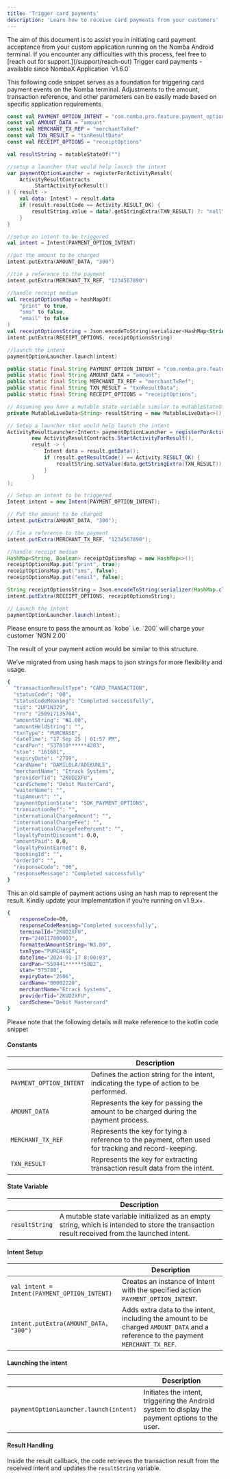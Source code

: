 ```yaml
---
title: 'Trigger card payments'
description: 'Learn how to receive card payments from your customers'
---
```


<Note>
The aim of this document is to assist you in initiating card payment acceptance from your custom application running on the Nomba Android terminal. If you encounter any difficulties with this process, feel free to [reach out for support.](/support/reach-out) 
</Note>

<Tip>
Trigger card payments - available since NombaX Application `v1.6.0`
</Tip>

This following code snippet serves as a foundation for triggering card payment events on the Nomba terminal. Adjustments to the amount, transaction reference, and other parameters can be easily made based on specific application requirements.

<CodeGroup>

```kotlin trigger_card_payment.kt
const val PAYMENT_OPTION_INTENT = "com.nomba.pro.feature.payment_option.ACTION_VIEW"
const val AMOUNT_DATA = "amount"
const val MERCHANT_TX_REF = "merchantTxRef"
const val TXN_RESULT = "txnResultData"
const val RECEIPT_OPTIONS = "receiptOptions"

val resultString = mutableStateOf("")

//setup a launcher that would help launch the intent
var paymentOptionLauncher = registerForActivityResult(
    ActivityResultContracts
        .StartActivityForResult()
) { result ->
    val data: Intent? = result.data
    if (result.resultCode == Activity.RESULT_OK) {
        resultString.value = data?.getStringExtra(TXN_RESULT) ?: "null"
    }
}

//setup an intent to be triggered
val intent = Intent(PAYMENT_OPTION_INTENT)

//put the amount to be charged
intent.putExtra(AMOUNT_DATA, "300")

//tie a reference to the payment
intent.putExtra(MERCHANT_TX_REF, "1234567890")

//handle receipt medium
val receiptOptionsMap = hashMapOf(
    "print" to true,
    "sms" to false,
    "email" to false
)
val receiptOptionsString = Json.encodeToString(serializer<HashMap<String, Boolean>>(), receiptOptionsMap)
intent.putExtra(RECEIPT_OPTIONS, receiptOptionsString)

//launch the intent
paymentOptionLauncher.launch(intent)
```

```java trigger_card_payment.java
public static final String PAYMENT_OPTION_INTENT = "com.nomba.pro.feature.payment_option.ACTION_VIEW";
public static final String AMOUNT_DATA = "amount";
public static final String MERCHANT_TX_REF = "merchantTxRef";
public static final String TXN_RESULT = "txnResultData";
public static final String RECEIPT_OPTIONS = "receiptOptions";

// Assuming you have a mutable state variable similar to mutableStateOf in Java
private MutableLiveData<String> resultString = new MutableLiveData<>();

// Setup a launcher that would help launch the intent
ActivityResultLauncher<Intent> paymentOptionLauncher = registerForActivityResult(
        new ActivityResultContracts.StartActivityForResult(),
        result -> {
            Intent data = result.getData();
            if (result.getResultCode() == Activity.RESULT_OK) {
                resultString.setValue(data.getStringExtra(TXN_RESULT));
            }
        }
);

// Setup an intent to be triggered
Intent intent = new Intent(PAYMENT_OPTION_INTENT);

// Put the amount to be charged
intent.putExtra(AMOUNT_DATA, "300");

// Tie a reference to the payment
intent.putExtra(MERCHANT_TX_REF, "1234567890");

//handle receipt medium
HashMap<String, Boolean> receiptOptionsMap = new HashMap<>();
receiptOptionsMap.put("print", true);
receiptOptionsMap.put("sms", false);
receiptOptionsMap.put("email", false);

String receiptOptionsString = Json.encodeToString(serializer(HashMap.class, Boolean.class), receiptOptionsMap);
intent.putExtra(RECEIPT_OPTIONS, receiptOptionsString);

// Launch the intent
paymentOptionLauncher.launch(intent);
```
</CodeGroup>

<Check>
   Please ensure to pass the amount as `kobo` i.e. `200` will charge your customer `NGN 2.00`
</Check>

The result of your payment action would be similar to this structure. 

<Info>
   We’ve migrated from using hash maps to json strings for more flexibility and usage.
</Info>

```bash expandable 
{
  "transactionResultType": "CARD_TRANSACTION",
  "statusCode": "00",
  "statusCodeMeaning": "Completed successfully",
  "tid": "2UP1N329",
  "rrn": "250917135704",
  "amountString": "₦1.00",
  "amountHeldString": "",
  "txnType": "PURCHASE",
  "dateTime": "17 Sep 25 | 01:57 PM",
  "cardPan": "537010******4203",
  "stan": "161681",
  "expiryDate": "2709",
  "cardName": "DAMILOLA/ADEKUNLE",
  "merchantName": "Etrack Systems",
  "providerTid": "2KUD2XFU",
  "cardScheme": "Debit MasterCard",
  "waiterName": "",
  "tipAmount": "",
  "paymentOptionState": "SDK_PAYMENT_OPTIONS",
  "transactionRef": "",
  "internationalChargeAmount": "",
  "internationalChargeFee": "",
  "internationalChargeFeePercent": "",
  "loyaltyPointDiscount": 0.0,
  "amountPaid": 0.0,
  "loyaltyPointEarned": 0,
  "bookingId": "",
  "orderId": "",
  "responseCode": "00",
  "responseMessage": "Completed successfully"
}
```

This an old sample of payment actions using an hash map to represent the result. Kindly update your implementation if you’re running on v1.9.x+.

```bash expandable
{
    responseCode=00, 
    responseCodeMeaning="Completed successfully", 
    terminalId="2KUD2XFU", 
    rrn="240117080003", 
    formattedAmountString="₦3.00", 
    txnType="PURCHASE", 
    dateTime="2024-01-17 8:00:03", 
    cardPan="559441******5882", 
    stan="575780", 
    expiryDate="2606", 
    cardName="00002220", 
    merchantName="Etrack Systems", 
    providerTid="2KUD2XFU", 
    cardScheme="Debit Mastercard"
}
```

</CodeGroup>

<Tip>
Please note that the following details will make reference to the kotlin code snippet
</Tip>

#### Constants

|                         | Description                                                                                     |
|-------------------------|-------------------------------------------------------------------------------------------------|
| `PAYMENT_OPTION_INTENT` | Defines the action string for the intent, indicating the type of action to be performed. |
| `AMOUNT_DATA`           | Represents the key for passing the amount to be charged during the payment process.               |
| `MERCHANT_TX_REF`       | Represents the key for tying a reference to the payment, often used for tracking and record-keeping. |
| `TXN_RESULT`            | Represents the key for extracting transaction result data from the intent.                         |


#### State Variable

|                | Description                                                                                     |
|----------------|-------------------------------------------------------------------------------------------------|
| `resultString` | A mutable state variable initialized as an empty string, which is intended to store the transaction result received from the launched intent.|


#### Intent Setup

|                                              | Description                                                                                     |
|----------------------------------------------|-------------------------------------------------------------------------------------------------|
| `val intent = Intent(PAYMENT_OPTION_INTENT)` | Creates an instance of Intent with the specified action `PAYMENT_OPTION_INTENT`. |
| `intent.putExtra(AMOUNT_DATA, "300")`        | Adds extra data to the intent, including the amount to be charged `AMOUNT_DATA` and a reference to the payment `MERCHANT_TX_REF`. |

#### Launching the intent

|                                              | Description                                                                                     |
|----------------------------------------------|-------------------------------------------------------------------------------------------------|
| `paymentOptionLauncher.launch(intent)`        | Initiates the intent, triggering the Android system to display the payment options to the user. |


#### Result Handling

Inside the result callback, the code retrieves the transaction result from the received intent and updates the `resultString` variable.